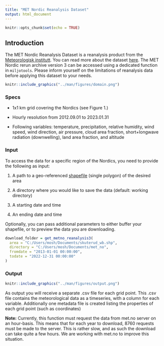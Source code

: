 ```yaml
---
title: "MET Nordic Reanalysis Dataset"
output: html_document
---
```


```r
knitr::opts_chunk$set(echo = TRUE)
```

## Introduction

The MET Nordic Reanalysis Dataset is a reanalysis product from the [Meteorologisk institutt](https://www.met.no/). You can read more about the dataset [here](https://github.com/metno/NWPdocs/wiki/MET-Nordic-dataset). The MET Nordic rerun archive version 3 can be accessed using a dedicated function in `miljotools`. Please inform yourself on the limitations of reanalysis data before applying this dataset to your needs.

```r
knitr::include_graphics("../man/figures/domain.png")
```


### Specs

-   1x1 km grid covering the Nordics (see Figure 1.)

-   Hourly resolution from 2012.09.01 to 2023.01.31

-   Following variables: temperature, precipitation, relative humidity, wind speed, wind direction, air pressure, cloud area fraction, short+longwave radiation (downwelling), land area fraction, and altitude

### Input

To access the data for a specific region of the Nordics, you need to provide the following as input:

1.  A path to a geo-referenced [shapefile](https://doc.arcgis.com/en/arcgis-online/reference/shapefiles.htm) (single polygon) of the desired area

2.  A directory where you would like to save the data (default: working directory)

3.  A starting date and time

4.  An ending date and time

Optionally, you can pass additional parameters to either buffer your shapefile, or to preview the data you are downloading.

```r
download_folder = get_metno_reanalysis3(
  area = "C:/Users/mosh/Documents/skuterud_wb.shp",
  directory = "C:/Users/mosh/Documents/met_no",
  fromdate = "2013-01-01 00:00:00",
  todate = "2022-12-31 00:00:00"
)
```

### Output

```r
knitr::include_graphics("../man/figures/output.png")
```


As output you will receive a separate .csv file for each grid point. This .csv file contains the meteorological data as a timeseries, with a column for each variable. Additionally one metadata file is created listing the properties of each grid point (such as coordinates)

**Note:** Currently, this function must request the data from met.no server on an hour-basis. This means that for each year to download, 8760 requests must be made to the server. This is rather slow, and as such the download can take quite a few hours. We are working with met.no to improve this situation.
